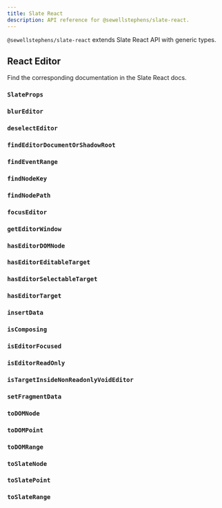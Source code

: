 ```yaml
---
title: Slate React
description: API reference for @sewellstephens/slate-react.
---
```


`@sewellstephens/slate-react` extends Slate React API with generic types.

## React Editor

Find the corresponding documentation in the <Link href="https://docs.slatejs.org/libraries/slate-react/react-editor">Slate React docs</Link>.

### `SlateProps`

### `blurEditor`

### `deselectEditor`

### `findEditorDocumentOrShadowRoot`

### `findEventRange`

### `findNodeKey`

### `findNodePath`

### `focusEditor`

### `getEditorWindow`

### `hasEditorDOMNode`

### `hasEditorEditableTarget`

### `hasEditorSelectableTarget`

### `hasEditorTarget`

### `insertData`

### `isComposing`

### `isEditorFocused`

### `isEditorReadOnly`

### `isTargetInsideNonReadonlyVoidEditor`

### `setFragmentData`

### `toDOMNode`

### `toDOMPoint`

### `toDOMRange`

### `toSlateNode`

### `toSlatePoint`

### `toSlateRange`
